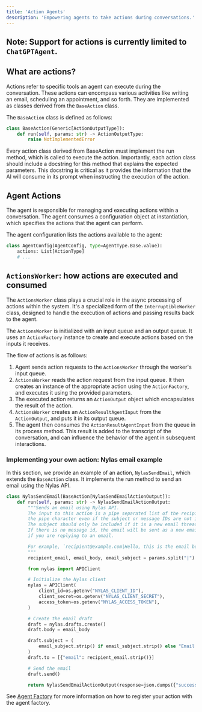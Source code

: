 ```yaml
---
title: 'Action Agents'
description: 'Empowering agents to take actions during conversations.'
---
```


## Note: Support for actions is currently limited to `ChatGPTAgent`.

## What are actions?

Actions refer to specific tools an agent can execute during the conversation. These actions can encompass various activities like writing an email,
scheduling an appointment, and so forth. They are implemented as classes derived from the `BaseAction` class.

The `BaseAction` class is defined as follows:

```python
class BaseAction(Generic[ActionOutputType]):
    def run(self, params: str) -> ActionOutputType:
        raise NotImplementedError
```

Every action class derived from BaseAction must implement the run method, which is called to execute the action.
Importantly, each action class should include a docstring for this method that explains the expected parameters.
This docstring is critical as it provides the information that the AI will consume in its prompt when instructing the execution of the action.

## Agent Actions

The agent is responsible for managing and executing actions within a conversation.
The agent consumes a configuration object at instantiation,
which specifies the actions that the agent can perform.

The agent configuration lists the actions available to the agent:

```python
class AgentConfig(AgentConfig, type=AgentType.Base.value):
    actions: List[ActionType]
    # ...
```

## `ActionsWorker`: how actions are executed and consumed

The `ActionsWorker` class plays a crucial role in the async processing of actions within the system. It's a specialized form of the `InterruptibleWorker` class,
designed to handle the execution of actions and passing results back to the agent.

The `ActionsWorker` is initialized with an input queue and an output queue. It uses an `ActionFactory` instance to create and execute actions based on the inputs it receives.

The flow of actions is as follows:

1. Agent sends action requests to the `ActionsWorker` through the worker's input queue.
2. `ActionsWorker` reads the action request from the input queue. It then creates an instance of the appropriate action using the `ActionFactory`, and executes it using the provided parameters.
3. The executed action returns an `ActionOutput` object which encapsulates the result of the action.
4. `ActionsWorker` creates an `ActionResultAgentInput` from the `ActionOutput`, and puts it in its output queue.
5. The agent then consumes the `ActionResultAgentInput` from the queue in its process method. This
   result is added to the transcript of the conversation, and can influence the behavior of the agent in subsequent interactions.

### Implementing your own action: Nylas email example

In this section, we provide an example of an action, `NylasSendEmail`, which extends the `BaseAction` class. It implements the run method to send an email using the Nylas API.

```python
class NylasSendEmail(BaseAction[NylasSendEmailActionOutput]):
    def run(self, params: str) -> NylasSendEmailActionOutput:
        """Sends an email using Nylas API.
        The input to this action is a pipe separated list of the recipient email, email body, optional subject. But always include
        the pipe character even if the subject or message IDs are not included and just leave it blank.
        The subject should only be included if it is a new email thread.
        If there is no message id, the email will be sent as a new email. Otherwise, it will be sent as a reply to the given message. Make sure to include the previous message_id
        if you are replying to an email.

        For example, `recipient@example.com|Hello, this is the email body.|this is the subject` would send an email to recipient@example.com with the provided body and subject.
        """
        recipient_email, email_body, email_subject = params.split("|")

        from nylas import APIClient

        # Initialize the Nylas client
        nylas = APIClient(
            client_id=os.getenv("NYLAS_CLIENT_ID"),
            client_secret=os.getenv("NYLAS_CLIENT_SECRET"),
            access_token=os.getenv("NYLAS_ACCESS_TOKEN"),
        )

        # Create the email draft
        draft = nylas.drafts.create()
        draft.body = email_body

        draft.subject = (
            email_subject.strip() if email_subject.strip() else "Email from Vocode"
        )
        draft.to = [{"email": recipient_email.strip()}]

        # Send the email
        draft.send()

        return NylasSendEmailActionOutput(response=json.dumps({"success": True}))
```

See [Agent Factory](/agent-factory) for more information on how to register your action with the agent factory.
